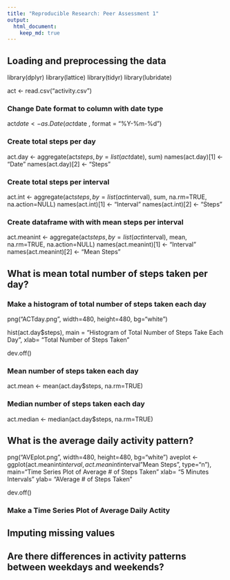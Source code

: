```yaml
---
title: "Reproducible Research: Peer Assessment 1"
output: 
  html_document:
    keep_md: true
---
```



## Loading and preprocessing the data

library(dplyr)
library(lattice)
library(tidyr)
library(lubridate)

act <- read.csv("activity.csv")


### Change Date format to column with date type

act$date <- as.Date(act$date , format = "%Y-%m-%d")

### Create total steps per day

act.day <- aggregate(act$steps, by =list (act$date), sum)
names(act.day)[1] <- "Date"
names(act.day)[2] <- "Steps"

### Create total steps per interval

act.int <- aggregate(act$steps, by=list (act$interval), sum, na.rm=TRUE, na.action=NULL)
names(act.int)[1] <- "Interval"
names(act.int)[2] <- "Steps"

### Create dataframe with with mean steps per interval

act.meanint <- aggregate(act$steps, by=list(act$interval), mean, na.rm=TRUE, na.action=NULL)
names(act.meanint)[1] <- "Interval"
names(act.meanint)[2] <- "Mean Steps"


## What is mean total number of steps taken per day?

### Make a histogram of total number of steps taken each day
png("ACTday.png", width=480, height=480, bg="white")

hist(act.day$steps),
  main = "Histogram of Total Number of Steps Take Each Day",
  xlab= "Total Number of Steps Taken"
  
  dev.off()
  
### Mean number of steps taken each day  

act.mean <- mean(act.day$steps, na.rm=TRUE)

### Median number of steps taken each day

act.median <- median(act.day$steps, na.rm=TRUE)

## What is the average daily activity pattern?

png("AVEplot.png", width=480, height=480, bg="white")
aveplot <- ggplot(act.meanint$interval, act.meanint$interval"Mean Steps", type="n"),
  main="Time Series Plot of Average # of Steps Taken"
  xlab= "5 Minutes Intervals"
  ylab= "AVerage # of Steps Taken"

dev.off()

### Make a Time Series Plot of Average Daily Actity


## Imputing missing values



## Are there differences in activity patterns between weekdays and weekends?
